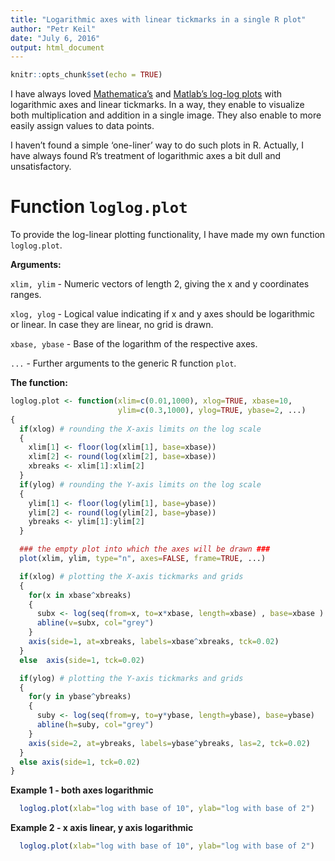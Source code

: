 ```yaml
---
title: "Logarithmic axes with linear tickmarks in a single R plot"
author: "Petr Keil"
date: "July 6, 2016"
output: html_document
---
```


```r
knitr::opts_chunk$set(echo = TRUE)
```

I have always loved [Mathematica's](http://media.virtual-maxim.de/uploads/2010/12/ErrorBarLogPlots_Mathmatica.png) and [Matlab's log-log plots](http://www.mathworks.com/matlabcentral/mlc-downloads/downloads/submissions/35265/versions/2/previews/html/Loglog_Plot_01.png) with logarithmic axes and linear
tickmarks. In a way, they enable to visualize both multiplication and addition in a single image. They also enable to more easily assign values to data points.

I haven't found a simple 'one-liner' way to do such plots in R. Actually, I have always found R's treatment of logarithmic axes a bit dull and unsatisfactory.

# Function `loglog.plot`

To provide the log-linear plotting functionality, I have made my own function `loglog.plot`.

**Arguments:**

`xlim, ylim` - Numeric vectors of length 2, giving the x and y coordinates ranges.

`xlog, ylog` - Logical value indicating if x and y axes should be logarithmic or linear. In case they are linear, no grid is drawn.  

`xbase, ybase` - Base of the logarithm of the respective axes.

`...` - Further arguments to the generic R function `plot`.

**The function:**

```r
loglog.plot <- function(xlim=c(0.01,1000), xlog=TRUE, xbase=10, 
                        ylim=c(0.3,1000), ylog=TRUE, ybase=2, ...)
{
  if(xlog) # rounding the X-axis limits on the log scale
  {
    xlim[1] <- floor(log(xlim[1], base=xbase))
    xlim[2] <- round(log(xlim[2], base=xbase))
    xbreaks <- xlim[1]:xlim[2]
  }
  if(ylog) # rounding the Y-axis limits on the log scale
  { 
    ylim[1] <- floor(log(ylim[1], base=ybase))
    ylim[2] <- round(log(ylim[2], base=ybase))
    ybreaks <- ylim[1]:ylim[2]
  }

  ### the empty plot into which the axes will be drawn ###
  plot(xlim, ylim, type="n", axes=FALSE, frame=TRUE, ...)

  if(xlog) # plotting the X-axis tickmarks and grids
  {
    for(x in xbase^xbreaks)
    {
      subx <- log(seq(from=x, to=x*xbase, length=xbase) , base=xbase )
      abline(v=subx, col="grey")
    }
    axis(side=1, at=xbreaks, labels=xbase^xbreaks, tck=0.02)
  }
  else  axis(side=1, tck=0.02)

  if(ylog) # plotting the Y-axis tickmarks and grids
  {
    for(y in ybase^ybreaks)
    {
      suby <- log(seq(from=y, to=y*ybase, length=ybase), base=ybase)  
      abline(h=suby, col="grey")
    }
    axis(side=2, at=ybreaks, labels=ybase^ybreaks, las=2, tck=0.02)
  }
  else axis(side=1, tck=0.02)
}
```

**Example 1 - both axes logarithmic**

```r
  loglog.plot(xlab="log with base of 10", ylab="log with base of 2")
```

**Example 2 - x axis linear, y axis logarithmic**

```r
  loglog.plot(xlab="log with base of 10", ylab="log with base of 2")
```